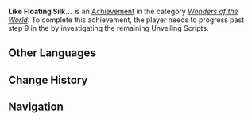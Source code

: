 {{Achievement Infobox
|id           = 81492
|order id     = 1476
|category     = Wonders of the World
|description  = Open the Spiritway leading to the Upper Sanctum.
|requirements = Complete step 9 of ''[[Tracer No Tracing]]''
|primogems    = 5
|tracking     = 
|topic        = 
|type         = Quest
|hidden       = 1
|set          = 
}}
'''Like Floating Silk...''' is an [[Achievement]] in the category ''[[Wonders of the World]]''. To complete this achievement, the player needs to progress past step 9 in the {{Quest|Tracer No Tracing}} by investigating the remaining Unveiling Scripts.
<!--
==Gameplay Notes==
*

==Gallery==
{{Preview
|size=300px
|file=
|caption=
}}

==Video Guides==
{{EVT
|video1   = 
|caption1 = 
}}
-->
==Other Languages==
{{Other Languages
|en       = Like Floating Silk...
|zhs      = 如飘向空中的丝绸…
|zhs_rm   = 
|zht      = 如飄向空中的絲綢…
|zht_rm   = 
|zh_tl    = 
|ja       = 宙を舞うシルクのように…
|ja_rm    = Chuu wo Mau Shiruku no You ni...
|ja_tl    = Like Silk Dancing in the Air...
|ko       = 하늘을 나는 비단처럼…
|ko_tl    = 
|es       = Como seda ascendiendo a los cielos
|es_tl    = Like Silk Ascending to the Skies
|fr       = Comme de la soie dans l'air...
|fr_tl    = Like Silk in the Air...
|ru       = Подобно парящему шёлку...
|ru_tl    = Like Floating Silk...
|th       = ดุจผ้าไหมลอยล่องกลางอากาศ...
|th_rm    = 
|th_tl    = 
|vi       = Tựa Như Tơ Lụa Lơ Lửng...
|vi_tl    = 
|de       = Wie fließende Seide ...
|de_tl    = Like Flowing Silk ...
|id       = Bagai Sutra yang Berkibar ....
|id_tl    = Like the Flowing Silk ....
|pt       = Como Seda Flutuando...
|pt_tl    = Like Floating Silk...
|tr       = Uçan İpek Gibi...
|tr_tl    = 
|it       = Come la seta che fluttua...
|it_tl    = 
}}

==Change History==
{{Change History|5.0}}
<!--
==References==
{{Reflist}}
-->
==Navigation==
{{Achievement Navbox}}